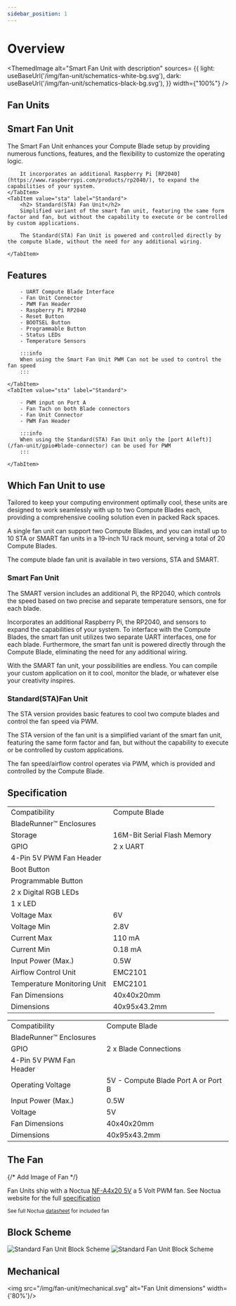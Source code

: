 ```yaml
---
sidebar_position: 1
---
```



# Overview

<ThemedImage
    alt="Smart Fan Unit with description"
    sources= {{
        light: useBaseUrl('/img/fan-unit/schematics-white-bg.svg'),
        dark: useBaseUrl('/img/fan-unit/schematics-black-bg.svg'),
    }}
    width={"100%"}
/>


## Fan Units

<Tabs groupId="fanunit" defaultValue="smart">
    <TabItem value="smart" label="Smart">
        <h2>Smart Fan Unit</h2>
        The Smart Fan Unit enhances your Compute Blade setup by providing numerous functions, features, and the flexibility to customize the operating logic.

        It incorporates an additional Raspberry Pi [RP2040](https://www.raspberrypi.com/products/rp2040/), to expand the capabilities of your system.
    </TabItem>
    <TabItem value="sta" label="Standard">
        <h2> Standard(STA) Fan Unit</h2>
        Simplified variant of the smart fan unit, featuring the same form factor and fan, but without the capability to execute or be controlled by custom applications.
        
        The Standard(STA) Fan Unit is powered and controlled directly by the compute blade, without the need for any additional wiring.

    </TabItem>
</Tabs>

## Features
<Tabs groupId="fanunit" defaultValue="smart">
    <TabItem value="smart" label="Smart">
        
        - UART Compute Blade Interface
        - Fan Unit Connector
        - PWM Fan Header
        - Raspberry Pi RP2040
        - Reset Button
        - BOOTSEL Button
        - Programmable Button
        - Status LEDs
        - Temperature Sensors

        :::info
        When using the Smart Fan Unit PWM Can not be used to control the fan speed
        :::

    </TabItem>
    <TabItem value="sta" label="Standard">
        
        - PWM input on Port A
        - Fan Tach on both Blade connectors
        - Fan Unit Connector
        - PWM Fan Header

        :::info
        When using the Standard(STA) Fan Unit only the [port A(left)](/fan-unit/gpio#blade-connector) can be used for PWM
        :::

    </TabItem>
</Tabs>

## Which Fan Unit to use

Tailored to keep your computing environment optimally cool, these units are designed to work seamlessly with up to two Compute Blades each, providing a comprehensive cooling solution even in packed Rack spaces. 

A single fan unit can support two Compute Blades, and you can install up to 10 STA or SMART fan units in a 19-inch 1U rack mount, serving a total of 20 Compute Blades.

The compute blade fan unit is available in two versions, STA and SMART. 

### Smart Fan Unit

The SMART version includes an additional Pi, the RP2040, which controls the speed based on two precise and separate temperature sensors, one for each blade.

Incorporates an additional Raspberry Pi, the RP2040, and sensors to expand the capabilities of your system. To interface with the Compute Blades, the smart fan unit utilizes two separate UART interfaces, one for each blade. Furthermore, the smart fan unit is powered directly through the Compute Blade, eliminating the need for any additional wiring.

With the SMART fan unit, your possibilities are endless. You can compile 
your custom application on it to cool, monitor the blade, or whatever 
else your creativity inspires.

### Standard(STA)Fan Unit

The STA version provides basic features to cool two compute blades and control the fan speed via PWM.

The STA version of the fan unit is a simplified variant of the smart fan  unit, featuring the same form factor and fan, but without the capability to execute or be controlled by custom applications.

The fan speed/airflow control operates via PWM, which is provided and controlled by the Compute Blade.

## Specification
<Tabs groupId="fanunit" defaultValue="smart">
    <TabItem value="smart" label="Smart">
        <table>
            <tbody>
                <tr>
                    <td rowSpan={2}>Compatibility</td>
                    <td>Compute Blade</td>
                </tr>
                <tr>
                    <td>BladeRunner™️ Enclosures</td>
                </tr>
                <tr>
                    <td>Storage</td>
                    <td>16M-Bit Serial Flash Memory</td>
                </tr>
                <tr>
                    <td rowSpan={6}>GPIO</td>
                    <td>2 x UART</td>
                </tr>
                <tr>
                    <td>4-Pin 5V PWM Fan Header</td>
                </tr>
                <tr>
                    <td>Boot Button</td>
                </tr>
                <tr>
                    <td>Programmable Button</td>
                </tr>
                <tr>
                    <td>2 x Digital RGB LEDs</td>
                </tr>
                <tr>
                    <td>1 x LED</td>
                </tr>
                <tr>
                    <td>Voltage Max</td>
                    <td>6V</td>
                </tr>
                <tr>
                    <td>Voltage Min</td>
                    <td>2.8V</td>
                </tr>
                <tr>
                    <td>Current Max</td>
                    <td>110 mA</td>
                </tr>
                <tr>
                    <td>Current Min</td>
                    <td>0.18 mA</td>
                </tr>
                <tr>
                    <td>Input Power (Max.)</td>
                    <td>0.5W</td>
                </tr>
                <tr>
                    <td>Airflow Control Unit</td>
                    <td>EMC2101</td>
                </tr>
                <tr>
                    <td>Temperature Monitoring Unit</td>
                    <td>EMC2101</td>
                </tr>
                <tr>
                    <td>Fan Dimensions</td>
                    <td>40x40x20mm</td>
                </tr>
                <tr>
                    <td>Dimensions</td>
                    <td>40x95x43.2mm</td>
                </tr>
            </tbody>
        </table>
    </TabItem>
    <TabItem value="sta" label="Standard">
        <table>
            <tbody>
                <tr>
                    <td rowSpan={2}>Compatibility</td>
                    <td>Compute Blade</td>
                </tr>
                <tr>
                    <td>BladeRunner™️ Enclosures</td>
                </tr>
                <tr>
                    <td rowSpan={2}>GPIO</td>
                    <td>2 x Blade Connections</td>
                </tr>
                <tr>
                    <td>4-Pin 5V PWM Fan Header</td>
                </tr>
                <tr>
                    <td>Operating Voltage</td>
                    <td>5V - Compute Blade Port A or Port B</td>
                </tr>
                <tr>
                    <td>Input Power (Max.)</td>
                    <td>0.5W</td>
                </tr>
                <tr>
                    <td>Voltage</td>
                    <td>5V</td>
                </tr>
                <tr>
                    <td>Fan Dimensions</td>
                    <td>40x40x20mm</td>
                </tr>
                <tr>
                    <td>Dimensions</td>
                    <td>40x95x43.2mm</td>
                </tr>
            </tbody>
        </table>
    </TabItem>
</Tabs>


## The Fan

{/* Add Image of Fan */}

Fan Units ship with a Noctua [NF-A4x20 5V](https://noctua.at/en/nf-a4x20-5v-pwm) a 5 Volt PWM fan. See Noctua website for the full [specification](https://noctua.at/en/nf-a4x20-5v-pwm/specification)

<sub> See full Noctua [datasheet](https://noctua.at/pub/media/blfa_files/infosheet/noctua_nf_a4x20_5v_datasheet_en_web_1.pdf) for included fan</sub>
## Block Scheme

<Tabs groupId="fanunit" defaultValue="smart">
    <TabItem value="smart" label="Smart">
        <img src="/img/fan-unit/smart-block.svg" alt="Standard Fan Unit Block Scheme" width={'50%'}/>
    </TabItem>
    <TabItem value="sta" label="Standard">
        <img src="/img/fan-unit/sta-block.svg" alt="Standard Fan Unit Block Scheme" width={'70%'}/>
    </TabItem>
</Tabs>

## Mechanical

<img src="/img/fan-unit/mechanical.svg" alt="Fan Unit dimensions" width={'80%'}/>

